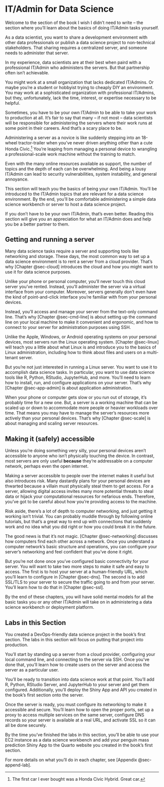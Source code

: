 # IT/Admin for Data Science {#sec-2-intro}

Welcome to the section of the book I wish I didn't need to write -- the
section where you'll learn about the basics of doing IT/Admin tasks
yourself.

As a data scientist, you want to share a development environment with
other data professionals or publish a data science project to
non-technical stakeholders. That sharing requires a centralized server,
and someone needs to administer that server.

In my experience, data scientists are at their best when paird with a
professional IT/Admin who administers the servers. But that partnership
often isn't achievable.

You might work at a small organization that lacks dedicated IT/Admins.
Or maybe you're a student or hobbyist trying to cheaply DIY an
environment. You may work at a sophisticated organization with
professional IT/Admins, but they, unfortunately, lack the time,
interest, or expertise necessary to be helpful.

Sometimes, you have to be your own IT/Admin to be able to take your work
to production at all. It's fair to say that many -- if not most -- data
scientists will be responsible for administering the servers where their
work runs at some point in their careers. And that's a scary place to
be.

Administering a server as a novice is like suddenly stepping into an
18-wheel tractor-trailer when you've never driven anything other than a
cute Honda Civic.[^2-0-sec-intro-1] You're leaping from managing a
personal device to wrangling a professional-scale work machine without
the training to match.

[^2-0-sec-intro-1]: The first car I ever bought was a Honda Civic
    Hybrid. Great car.

Even with the many online resources available as support, the number of
topics and the depth of each can be overwhelming. And being a lousy
IT/Admin can lead to security vulnerabilities, system instability, and
general annoyance.

This section will teach you the basics of being your own IT/Admin.
You'll be introduced to the IT/Admin topics that are relevant for a data
science environment. By the end, you'll be comfortable administering a
simple data science workbench or server to host a data science project.

If you don't have to be your own IT/Admin, that's even better. Reading
this section will give you an appreciation for what an IT/Admin does and
help you be a better partner to them.

## Getting and running a server

Many data science tasks require a server and supporting tools like
networking and storage. These days, the most common way to set up a data
science environment is to rent a server from a cloud provider. That's
why [Chapter @sec-cloud] introduces the cloud and how you might want to
use it for data science purposes.

Unlike your phone or personal computer, you'll never touch this cloud
server you've rented. Instead, you'll administer the server via a
virtual interface from your computer. Moreover, servers generally don't
even have the kind of point-and-click interface you're familiar with
from your personal devices.

Instead, you'll access and manage your server from the text-only command
line. That's why [Chapter @sec-cmd-line] is about setting up the command
line on your local machine to make it convenient and ergonomic, and how
to connect to your server for administration purposes using SSH.

Unlike the Apple, Windows, or Android operating systems on your personal
devices, most servers run the Linux operating system. [Chapter
@sec-linux] will teach you a little about what Linux is and introduce
you to the basics of Linux administration, including how to think about
files and users on a multi-tenant server.

But you're not just interested in running a Linux server. You want to
use it to accomplish data science tasks. In particular, you want to use
data science tools like R, Python, RStudio, JupyterHub, and more. You'll
need to learn how to install, run, and configure applications on your
server. That's why [Chapter @sec-app-admin] is about application
administration.

When your phone or computer gets slow or you run out of storage, it's
probably time for a new one. But, a server is a working machine that can
be scaled up or down to accommodate more people or heavier workloads
over time. That means you may have to manage the server's resources more
actively than your personal devices. That's why [Chapter @sec-scale] is
about managing and scaling server resources.

## Making it (safely) accessible

Unless you're doing something very silly, your personal devices aren't
accessible to anyone who isn't physically touching the device. In
contrast, most servers are only useful **because** they're addressable
on a computer network, perhaps even the open internet.

Making a server accessible to people over the internet makes it useful
but also introduces risk. Many dastardly plans for your personal devices
are thwarted because a villain must physically steal them to get access.
For a server, allowing digital access invites many more potential
threats to steal data or hijack your computational resources for
nefarious ends. Therefore, you've got to be careful about how you're
providing access to the machine.

Risk aside, there's a lot of depth to computer networking, and just
getting it working isn't trivial. You can probably muddle through by
following online tutorials, but that's a great way to end up with
connections that suddenly work and no idea what you did right or how you
could break it in the future.

The good news is that it's not magic. [Chapter @sec-networking]
discusses how computers find each other across a network. Once you
understand a computer network's basic structure and operations, you can
configure your server's networking and feel confident that you've done
it right.

But you're not done once you've configured basic connectivity for your
server. You will want to take two more steps to make it safe and easy to
access. The first is to host your server at a human-friendly URL, which
you'll learn to configure in [Chapter @sec-dns]. The second is to add
SSL/TLS to your server to secure the traffic going to and from your
server. You'll learn how to do that in [Chapter @sec-ssl].

By the end of these chapters, you will have solid mental models for all
the basic tasks you or any other IT/Admin will take on in administering
a data science workbench or deployment platform.

## Labs in this Section

You created a DevOps-friendly data science project in the book's first
section. The labs in this section will focus on putting that project
into production.

You'll start by standing up a server from a cloud provider, configuring
your local command line, and connecting to the server via SSH. Once
you've done that, you'll learn how to create users on the server and
access the server as a particular user.

You'll be ready to transition into data science work at that point.
You'll add R, Python, RStudio Server, and JupyterHub to your server and
get them configured. Additionally, you'll deploy the Shiny App and API
you created in the book's first section onto the server.

Once the server is ready, you must configure its networking to make it
accessible and secure. You'll learn how to open the proper ports, set up
a proxy to access multiple services on the same server, configure DNS
records so your server is available at a real URL, and activate SSL so
it can all be done securely.

By the time you've finished the labs in this section, you'll be able to
use your EC2 instance as a data science workbench and add your penguin
mass prediction Shiny App to the Quarto website you created in the
book's first section.

For more details on what you'll do in each chapter, see [Appendix
@sec-append-lab].
